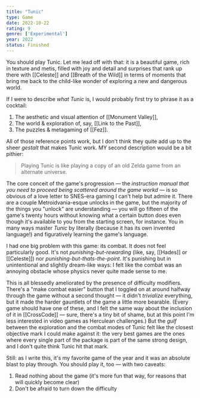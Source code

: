 ```yaml
---
title: "Tunic"
type: Game
date: 2022-10-22
rating: 9
genre: ['Experimental']
year: 2022
status: Finished
---
```


You should play Tunic. Let me lead off with that: it is a beautiful game, rich in texture and metis, filled with joy and detail and surprises that rank up there with [[Celeste]] and [[Breath of the Wild]] in terms of moments that bring me back to the child-like wonder of exploring a new and dangerous world. 

If I were to describe *what Tunic* is, I would probably first try to phrase it as a cocktail:

1. The aesthetic and visual attention of [[Monument Valley]],
2. The world & exploration of, say, [[Link to the Past]],
3. The puzzles & metagaming of [[Fez]].

All of those reference points work, but I don't think they quite add up to the sheer *gestalt* that makes Tunic work. MY second description would be a bit pithier:

> Playing Tunic is like playing a copy of an old Zelda game from an alternate universe.

The core conceit of the game's progression — the *instruction manual that you need to proceed being scattered around the game workd* — is so obvious of a love letter to SNES-era gaming I can't help but admire it. There are a couple Metroidvania-esque unlocks in the game, but the majority of the things you "unlock" are understanding — you will go fifteen of the game's twenty hours without knowing what a certain button does even though it's available to you from the starting screen, for instance. You in many ways master *Tunic* by literally (because it has its own invented language!) and figuratively learning the game's language.

I had one big problem with this game: its combat. It does not feel particularly good. It's not *punishing-but-rewarding* (like, say, [[Hades]] or [[Celeste]]) nor *punishing-but-thats-the-point*. It's punishing but in unintentional and slightly dream-like ways: I felt like the combat was an annoying obstacle whose physics never quite made sense to me. 

This is all blessedly ameliorated by the presence of difficulty modifiers. There's a "make combat easier" button that I toggled on at around halfway through the game without a second thought — it didn't *trivialize* everything, but it made the harder gauntlets of the game a little more bearable. (Every game should have one of these, and I felt the same way about the inclusion of it in [[CrossCode]] — sure, there's a tiny bit of shame, but at this point I'm less interested in video games as Herculean challenges.) But the *gulf* between the exploration and the combat modes of Tunic felt like the closest objective mark I could make against it: the very best games are the ones where every single part of the package is part of the same strong design, and I don't quite think Tunic hit that mark.

Still: as I write this, it's my favorite game of the year and it was an absolute blast to play through. You should play it, too — with two caveats:

1. Read nothing about the game (it's more fun that way, for reasons that will quickly become clear)
2. Don't be afraid to turn down the difficulty
